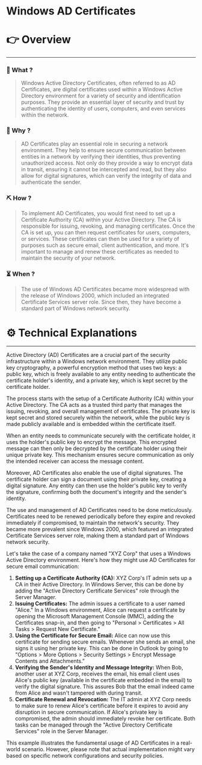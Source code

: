 # Windows AD Certificates


# 👉 Overview

---

### 👀 What ?

> Windows Active Directory Certificates, often referred to as AD Certificates, are digital certificates used within a Windows Active Directory environment for a variety of security and identification purposes. They provide an essential layer of security and trust by authenticating the identity of users, computers, and even services within the network.
> 

### 🧐 Why ?

> AD Certificates play an essential role in securing a network environment. They help to ensure secure communication between entities in a network by verifying their identities, thus preventing unauthorized access. Not only do they provide a way to encrypt data in transit, ensuring it cannot be intercepted and read, but they also allow for digital signatures, which can verify the integrity of data and authenticate the sender.
> 

### ⛏️ How ?

> To implement AD Certificates, you would first need to set up a Certificate Authority (CA) within your Active Directory. The CA is responsible for issuing, revoking, and managing certificates. Once the CA is set up, you can then request certificates for users, computers, or services. These certificates can then be used for a variety of purposes such as secure email, client authentication, and more. It's important to manage and renew these certificates as needed to maintain the security of your network.
> 

### ⏳ When ?

> The use of Windows AD Certificates became more widespread with the release of Windows 2000, which included an integrated Certificate Services server role. Since then, they have become a standard part of Windows network security.
> 

# ⚙️ Technical Explanations

---

Active Directory (AD) Certificates are a crucial part of the security infrastructure within a Windows network environment. They utilize public key cryptography, a powerful encryption method that uses two keys: a public key, which is freely available to any entity needing to authenticate the certificate holder's identity, and a private key, which is kept secret by the certificate holder.

The process starts with the setup of a Certificate Authority (CA) within your Active Directory. The CA acts as a trusted third party that manages the issuing, revoking, and overall management of certificates. The private key is kept secret and stored securely within the network, while the public key is made publicly available and is embedded within the certificate itself.

When an entity needs to communicate securely with the certificate holder, it uses the holder's public key to encrypt the message. This encrypted message can then only be decrypted by the certificate holder using their unique private key. This mechanism ensures secure communication as only the intended receiver can access the message content.

Moreover, AD Certificates also enable the use of digital signatures. The certificate holder can sign a document using their private key, creating a digital signature. Any entity can then use the holder's public key to verify the signature, confirming both the document's integrity and the sender's identity.

The use and management of AD Certificates need to be done meticulously. Certificates need to be renewed periodically before they expire and revoked immediately if compromised, to maintain the network's security. They became more prevalent since Windows 2000, which featured an integrated Certificate Services server role, making them a standard part of Windows network security.

Let's take the case of a company named "XYZ Corp" that uses a Windows Active Directory environment. Here's how they might use AD Certificates for secure email communication:

1. **Setting up a Certificate Authority (CA):**
XYZ Corp's IT admin sets up a CA in their Active Directory. In Windows Server, this can be done by adding the "Active Directory Certificate Services" role through the Server Manager.
2. **Issuing Certificates:**
The admin issues a certificate to a user named "Alice." In a Windows environment, Alice can request a certificate by opening the Microsoft Management Console (MMC), adding the Certificates snap-in, and then going to "Personal > Certificates > All Tasks > Request New Certificate."
3. **Using the Certificate for Secure Email:**
Alice can now use this certificate for sending secure emails. Whenever she sends an email, she signs it using her private key. This can be done in Outlook by going to "Options > More Options > Security Settings > Encrypt Message Contents and Attachments."
4. **Verifying the Sender's Identity and Message Integrity:**
When Bob, another user at XYZ Corp, receives the email, his email client uses Alice's public key (available in the certificate embedded in the email) to verify the digital signature. This assures Bob that the email indeed came from Alice and wasn't tampered with during transit.
5. **Certificate Renewal and Revocation:**
The IT admin at XYZ Corp needs to make sure to renew Alice's certificate before it expires to avoid any disruption in secure communication. If Alice's private key is compromised, the admin should immediately revoke her certificate. Both tasks can be managed through the "Active Directory Certificate Services" role in the Server Manager.

This example illustrates the fundamental usage of AD Certificates in a real-world scenario. However, please note that actual implementation might vary based on specific network configurations and security policies.
